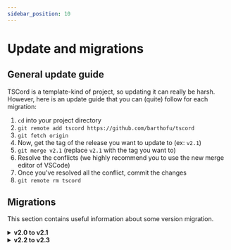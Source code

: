 ```yaml
---
sidebar_position: 10
---
```


# Update and migrations

## General update guide 

TSCord is a template-kind of project, so updating it can really be harsh. <br/>
However, here is an update guide that you can (quite) follow for each migration:

1. `cd` into your project directory
2. `git remote add tscord https://github.com/barthofu/tscord`
3. `git fetch origin`
4. Now, get the tag of the release you want to update to (ex: `v2.1`)
5. `git merge v2.1` (replace `v2.1` with the tag you want to)
6. Resolve the conflicts (we highly recommend you to use the new merge editor of VSCode)
7. Once you've resolved all the conflict, commit the changes
8. `git remote rm tscord`

## Migrations

This section contains useful information about some version migration.

<details title="v2.0 to v2.1">

<summary><strong>v2.0 to v2.1</strong></summary>

#### Custom events

Events and Custom events, which used to both relay the `@On()` decorator of `discordx`, are now split.

Indeed, we've implemented our own event manager so custom events are split from the discord ones, so they don't have to execute the whole guards pipeline.

You'll have to replace all your custom events by the new `@OnCustom()` decorators, and emit them via the `emit()` method of the `EventManager` service.

#### `configs` alias

The `src/config` folder has been renamed to `src/configs`, and so for its path alias: `@config` -> `@configs`.

</details>

<details title="v2.2 to v2.3">

<summary><strong>v2.2 to v2.3</strong></summary>

:::caution
This migration is quite heavy, and you should be careful when updating to this version. It is mainly due to the fact that we've auto-formatted the code on nearly all the files.

You should check changes commit-per-commit on the [associated Github PR](https://github.com/barthofu/tscord/pull/155) to see what has changed and adapt your code accordingly. 

Sorry for the inconvenience.
:::

#### Path aliases

All the internal `tsconfig` path aliases have changed from `@<module_name>` to `@/<module_name>` (e.g: `@services` -> `@/services`). <br/>

You should replace all the old path aliases by the new ones (quite fast to do with the global research/replace feature of your IDE).

#### Environment variables

We now use `envalid` to validate the environment variables upon startup. <br/>

You shouldn't import them from `process.env` anymore. Use the `env` object from the `@/env` module instead.

#### Service and Injectable

Three [tsyringe](https://github.com/microsoft/tsyringe) decorators have been replaced by custom wrappers importable from `@/decorators`:
- `@singleton()` -> `@Service()`
- `@injectable()` -> `@Injectable()`
- `@autoInjectable()` -> `@AutoInjectable()`

</details>


